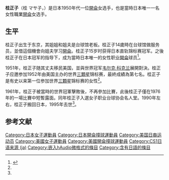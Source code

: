 {{Infobox sportsperson
| honorific_prefix = 
| name             = 桂正子
| honorific_suffix = 

| headercolor      = 
| textcolor        = 
<!-- Personal information -->
| native_name      = 桂 マサ子
| native_name_lang = ja
| birth_name       = <!-- if different than name -->
| full_name        = <!-- if different than name/birth_name -->
| nickname         = Katsy
| nationality      = 日本
| national_team    = <!-- only for the country represented in international competition -->
| citizenship      = 美國
| birth_date       = {{birth year|1913}}
| birth_place      = [[東京都|東京都]], [[大日本帝国|大日本帝国]]
| death_date       = {{death year and age|1995|1913}}<ref name="Hitomi">{{cite book|title=Byrne's Advanced Technique in Pool and Billiards|trans-title=ロバート・バーンのビリヤード・アドバンスブック|language=ja|others=Translated by Kengo Hitomi|year=2000|publisher=BABジャパン出版局|isbn=978-4-89422-391-2|quote=註：桂マサ子は1995年にその生涯を閉じている (literally "Masako Katsura closes the life in 1995"|page=210)}}</ref>
| death_place      = [[日本|日本]]
| resting_place    = 
| resting_place_coordinates = 
| monuments        = 
| hometown         = 
| education        = 
| alma_mater       = 
| occupation       = 職業[[開侖|開侖]]選手
| years_active     = 
| employer         = 
| agent            = 
| height           = <!-- X cm, X m, or X ft Y in (automatic conversion) plus optional year and reference -->
| weight           = <!-- X kg, X lb, or X st Y lb (automatic conversion) plus optional year and reference -->
| spouse           = {{marriage|Vernon Greenleaf|November 30, 1950|June 1967|end=去世}}
| life_partner     = 
| other_interests  = 
| website          = <!-- {{URL|www.example.com}} -->
| module           = 
<!-- Sport -->
| country          = [[日本|日本]]
| sport            = [[開侖|開侖]]
| position         = 
| disability       = 
| disability_class = 
| weight_class     = 
| weight_class_type = 
| rank             = 
| event            = 
| event_type       = 
| universityteam   = 
| collegeteam      = 
| league           = 
| league_type      = 
| club             = 
| team             = 
| turnedpro        = 1947
| turnedpro_type   = 
| partner          = 
| former_partner   = 
| coach            = Tomio Kobashi <br> {{link-en|松山金嶺|Kinrey Matsuyama}}
| retired          = 1961
| coaching         = 
| module2          = 
<!-- Achievements and titles -->
| worlds           = 
| regionals        = 
| nationals        = 
| olympics         = 
| paralympics      = 
| commonwealth     = 
| highestranking   = 
| pb               = 
<!-- Medal record -->
| show-medals      = 
| medaltemplates   = 
| medaltemplates-title = 
| module3          = 
}}'''桂正子'''（桂 マサ子，{{bd|1913年||1995年||}}）是日本1950年代一位[[開侖|開侖]]女选手，也是當時日本唯一一名女性職業[[開侖|開侖]]女选手。
==生平==
桂正子出生于东京，其姐姐和姐夫是台球馆老板。桂正子14歲時在台球馆做服务员，並借這個機會向姐夫学习[[開侖|開侖]]。桂正子15岁时获得日本直轨锦标赛冠军。之後桂正子在日本冠军{{link-en|松山金嶺|Kinrey Matsuyama}}的指导下，成为當時日本唯一的女性职业[[開侖|開侖]]球员<ref name=cnbeta>{{cite news |title=Google Doodle用动图向已故女性台球开拓者桂正子致敬 |url=https://www.cnbeta.com/articles/tech/1098567.htm |publisher=cnBeta.COM |accessdate=2021-03-07 |archive-date=2021-04-01 |archive-url=https://web.archive.org/web/20210401183422/https://www.cnbeta.com/articles/tech/1098567.htm |dead-url=no }}</ref>。

1951年，桂正子随其丈夫移民美国，並與世界冠军[[韦尔克·科克兰|韦尔克·科克兰]]展開對決。桂正子应邀参加1952年由美国主办的世界[[三顆星|三顆星]]锦标赛，最終成績為第七名。桂正子是有史以来第一位参加世界[[三顆星|三顆星]]锦标赛的女性<ref name=cnbeta/>。

1961年，桂正子被當時的世界冠軍擊敗後，不再參加比賽，此後桂正子僅在1976年的一場比賽中短暫露面。同年桂正子入選女子职业台球协会名人堂。1990年左右，桂正子搬回日本，1995年去世<ref name=cnbeta/>。

==参考文献==
{{reflist}}
{{Authority control}}
[[Category:日本女子運動員|Category:日本女子運動員]]
[[Category:日本開侖撞球運動員|Category:日本開侖撞球運動員]]
[[Category:美国日裔运动员|Category:美国日裔运动员]]
[[Category:美國女子運動員|Category:美國女子運動員]]
[[Category:美國開侖撞球運動員|Category:美國開侖撞球運動員]]
[[Category:CS1日语来源_(ja)|Category:CS1日语来源 (ja)]]
[[Category:嵌入hAudio微格式的條目|Category:嵌入hAudio微格式的條目]]
[[Category:含有日語的條目|Category:含有日語的條目]]